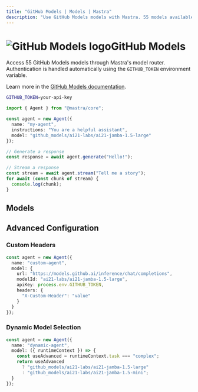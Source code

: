 ```yaml
---
title: "GitHub Models | Models | Mastra"
description: "Use GitHub Models models with Mastra. 55 models available."
---
```



# <img src="https://models.dev/logos/github_models.svg" alt="GitHub Models logo" className="inline w-8 h-8 mr-2 align-middle dark:invert dark:brightness-0 dark:contrast-200" />GitHub Models

Access 55 GitHub Models models through Mastra's model router. Authentication is handled automatically using the `GITHUB_TOKEN` environment variable.

Learn more in the [GitHub Models documentation](https://docs.github.com/en/github-models).

```bash
GITHUB_TOKEN=your-api-key
```

```typescript
import { Agent } from "@mastra/core";

const agent = new Agent({
  name: "my-agent",
  instructions: "You are a helpful assistant",
  model: "github_models/ai21-labs/ai21-jamba-1.5-large"
});

// Generate a response
const response = await agent.generate("Hello!");

// Stream a response
const stream = await agent.stream("Tell me a story");
for await (const chunk of stream) {
  console.log(chunk);
}
```

## Models

<ProviderModelsTable 
  models={[]}
  apiKey="GITHUB_TOKEN"
/>

## Advanced Configuration

### Custom Headers

```typescript
const agent = new Agent({
  name: "custom-agent",
  model: {
    url: "https://models.github.ai/inference/chat/completions",
    modelId: "ai21-labs/ai21-jamba-1.5-large",
    apiKey: process.env.GITHUB_TOKEN,
    headers: {
      "X-Custom-Header": "value"
    }
  }
});
```

### Dynamic Model Selection

```typescript
const agent = new Agent({
  name: "dynamic-agent",
  model: ({ runtimeContext }) => {
    const useAdvanced = runtimeContext.task === "complex";
    return useAdvanced 
      ? "github_models/ai21-labs/ai21-jamba-1.5-large"
      : "github_models/ai21-labs/ai21-jamba-1.5-mini";
  }
});
```
